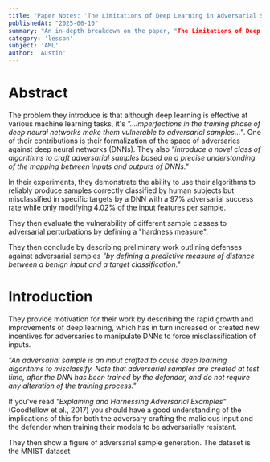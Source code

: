```yaml
---
title: "Paper Notes: 'The Limitations of Deep Learning in Adversarial Settings'"
publishedAt: "2025-06-10"
summary: "An in-depth breakdown on the paper, "The Limitations of Deep Learning in Adversarial Settings" by Papernot et al.
category: 'lesson'
subject: 'AML'
author: 'Austin'
---
```


# Abstract

The problem they introduce is that although deep learning is effective at various machine learning tasks, it's _"...imperfections in the training phase of deep neural networks make them vulnerable to adversarial samples..."_. One of their contributions is their formalization of the space of adversaries against deep neural networks (DNNs). They also _"introduce a novel class of algorithms to craft adversarial samples based on a precise understanding of the mapping between inputs and outputs of DNNs."_

In their experiments, they demonstrate the ability to use their algorithms to reliably produce samples correctly classified by human subjects but misclassified in specific targets by a DNN with a 97% adversarial success rate while only modifying 4.02% of the input features per sample.

They then evaluate the vulnerability of different sample classes to adversarial perturbations by defining a "hardness measure".

They then conclude by describing preliminary work outlining defenses against adversarial samples _"by defining a predictive measure of distance between a benign input and a target classification."_

# Introduction

They provide motivation for their work by describing the rapid growth and improvements of deep learning, which has in turn increased or created new incentives for adversaries to manipulate DNNs to force misclassification of inputs.

_"An adversarial sample is an input crafted to cause deep learning algorithms to misclassify. Note that adversarial samples are created at test time, after the DNN has been trained by the defender, and do not require any alteration of the training process."_

If you've read _"Explaining and Harnessing Adversarial Examples"_ (Goodfellow et al., 2017) you should have a good understanding of the implications of this for both the adversary crafting the malicious input and the defender when training their models to be adversarially resistant.

They then show a figure of adversarial sample generation. The dataset is the MNIST dataset

